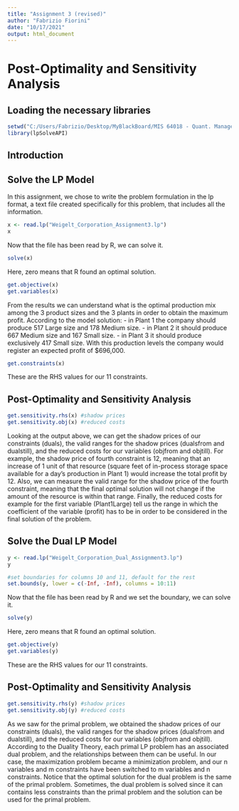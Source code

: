 ---
title: "Assignment 3 (revised)"
author: "Fabrizio Fiorini"
date: "10/17/2021"
output: html_document
---

# Post-Optimality and Sensitivity Analysis

## Loading the necessary libraries

```{r}
setwd("C:/Users/Fabrizio/Desktop/MyBlackBoard/MIS 64018 - Quant. Management Modeling/Module 5 - Post Optimality Analysis and Duality Theory/Assignment 3")
library(lpSolveAPI)
```

## Introduction



## Solve the LP Model

In this assignment, we chose to write the problem formulation in the lp format, a text file created specifically for this problem, that includes all the information. 

```{r}
x <- read.lp("Weigelt_Corporation_Assignment3.lp")
x
```

Now that the file has been read by R, we can solve it.

```{r}
solve(x)
```

Here, zero means that R found an optimal solution.

```{r}
get.objective(x)
get.variables(x)
```

From the results we can understand what is the optimal production mix among the 3 product sizes and the 3 plants in order to obtain the maximum profit.
According to the model solution:
- in Plant 1 the company should produce 517 Large size and 178 Medium size.
- in Plant 2 it should produce 667 Medium size and 167 Small size.
- in Plant 3 it should produce exclusively 417 Small size.
With this production levels the company would register an expected profit of $696,000.

```{r}
get.constraints(x)
```

These are the RHS values for our 11 constraints.

## Post-Optimality and Sensitivity Analysis

```{r}
get.sensitivity.rhs(x) #shadow prices
get.sensitivity.obj(x) #reduced costs
```

Looking at the output above, we can get the shadow prices of our constraints (duals), the valid ranges for the shadow prices (dualsfrom and dualstill), and the reduced costs for our variables (objfrom and objtill).
For example, the shadow price of fourth constraint is 12, meaning that an increase of 1 unit of that resource (square feet of in-process storage space available for a day's production in Plant 1) would increase the total profit by 12.
Also, we can measure the valid range for the shadow price of the fourth constraint, meaning that the final optimal solution will not change if the amount of the resource is within that range.
Finally, the reduced costs for example for the first variable (Plant1Large) tell us the range in which the coefficient of the variable (profit) has to be in order to be considered in the final solution of the problem.




## Solve the Dual LP Model

```{r}
y <- read.lp("Weigelt_Corporation_Dual_Assignment3.lp")
y
```

```{r}
#set boundaries for columns 10 and 11, default for the rest
set.bounds(y, lower = c(-Inf, -Inf), columns = 10:11) 
```

Now that the file has been read by R and we set the boundary, we can solve it.

```{r}
solve(y)
```

Here, zero means that R found an optimal solution.

```{r}
get.objective(y)
get.variables(y)
```

These are the RHS values for our 11 constraints.

## Post-Optimality and Sensitivity Analysis

```{r}
get.sensitivity.rhs(y) #shadow prices
get.sensitivity.obj(y) #reduced costs
```
As we saw for the primal problem, we obtained the shadow prices of our constraints (duals), the valid ranges for the shadow prices (dualsfrom and dualstill), and the reduced costs for our variables (objfrom and objtill).
According to the Duality Theory, each primal LP problem has an associated dual problem, and the relationships between them can be useful. In our case, the maximization problem became a minimization problem, and our n variables and m constraints have been switched to m variables and n constraints.
Notice that the optimal solution for the dual problem is the same of the primal problem. Sometimes, the dual problem is solved since it can contains less constraints than the primal problem and the solution can be used for the primal problem.
